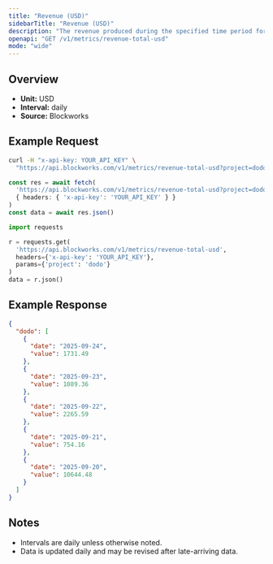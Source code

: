 ```yaml
---
title: "Revenue (USD)"
sidebarTitle: "Revenue (USD)"
description: "The revenue produced during the specified time period for given project."
openapi: "GET /v1/metrics/revenue-total-usd"
mode: "wide"
---
```


## Overview

- **Unit:** USD
- **Interval:** daily
- **Source:** Blockworks

## Example Request

<CodeGroup>

```bash cURL
curl -H "x-api-key: YOUR_API_KEY" \
  "https://api.blockworks.com/v1/metrics/revenue-total-usd?project=dodo"
```

```typescript TypeScript
const res = await fetch(
  'https://api.blockworks.com/v1/metrics/revenue-total-usd?project=dodo',
  { headers: { 'x-api-key': 'YOUR_API_KEY' } }
)
const data = await res.json()
```

```python Python
import requests

r = requests.get(
  'https://api.blockworks.com/v1/metrics/revenue-total-usd',
  headers={'x-api-key': 'YOUR_API_KEY'},
  params={'project': 'dodo'}
)
data = r.json()
```

</CodeGroup>

## Example Response

```json
{
  "dodo": [
    {
      "date": "2025-09-24",
      "value": 1731.49
    },
    {
      "date": "2025-09-23",
      "value": 1089.36
    },
    {
      "date": "2025-09-22",
      "value": 2265.59
    },
    {
      "date": "2025-09-21",
      "value": 754.16
    },
    {
      "date": "2025-09-20",
      "value": 10644.48
    }
  ]
}
```

## Notes
- Intervals are daily unless otherwise noted.
- Data is updated daily and may be revised after late-arriving data.
